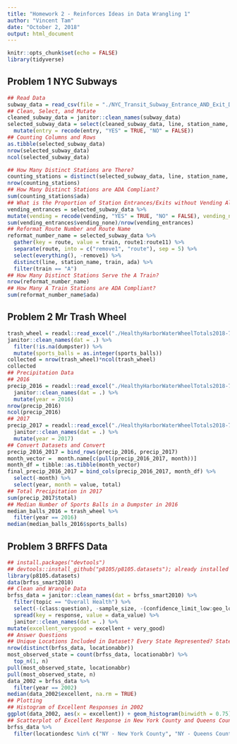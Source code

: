 ```yaml
---
title: "Homework 2 - Reinforces Ideas in Data Wrangling 1"
author: "Vincent Tam"
date: "October 2, 2018"
output: html_document
---
```

```r
knitr::opts_chunk$set(echo = FALSE)
library(tidyverse)
```
## Problem 1 NYC Subways
```r
## Read Data
subway_data = read_csv(file = "./NYC_Transit_Subway_Entrance_AND_Exit_Data.csv")
## Clean, Select, and Mutate
cleaned_subway_data = janitor::clean_names(subway_data)
selected_subway_data = select(cleaned_subway_data, line, station_name, station_latitude, station_longitude, route1:route11, entry, vending, entrance_type, ada) %>% 
  mutate(entry = recode(entry, "YES" = TRUE, "NO" = FALSE)) 
## Counting Columns and Rows
as.tibble(selected_subway_data)
nrow(selected_subway_data)
ncol(selected_subway_data)
```
```r
## How Many Distinct Stations are There?
counting_stations = distinct(selected_subway_data, line, station_name, ada)
nrow(counting_stations)
## How Many Distinct Stations are ADA Compliant?
sum(counting_stations$ada)
## What is the Proportion of Station Entrances/Exits without Vending Allow Entrance?
vending_entrances = selected_subway_data %>%
mutate(vending = recode(vending, "YES" = TRUE, "NO" = FALSE), vending_none = !(vending == entry))
sum(vending_entrances$vending_none)/nrow(vending_entrances) 
## Reformat Route Number and Route Name
reformat_number_name = selected_subway_data %>% 
  gather(key = route, value = train, route1:route11) %>%
  separate(route, into = c("remove1", "route"), sep = 5) %>%
  select(everything(), -remove1) %>% 
  distinct(line, station_name, train, ada) %>% 
  filter(train == "A")
## How Many Distinct Stations Serve the A Train?
nrow(reformat_number_name)
## How Many A Train Stations are ADA Compliant?
sum(reformat_number_name$ada)
```
## Problem 2 Mr Trash Wheel
```r
trash_wheel = readxl::read_excel("./HealthyHarborWaterWheelTotals2018-7-28.xlsx", sheet = "Mr. Trash Wheel", range = "A2:N258") %>%
janitor::clean_names(dat = .) %>%
  filter(!is.na(dumpster)) %>%
  mutate(sports_balls = as.integer(sports_balls))
collected = nrow(trash_wheel)*ncol(trash_wheel)
collected
## Precipitation Data
## 2016
precip_2016 = readxl::read_excel("./HealthyHarborWaterWheelTotals2018-7-28.xlsx", sheet = "2016 Precipitation", range = "A2:B14") %>%
  janitor::clean_names(dat = .) %>%
  mutate(year = 2016) 
nrow(precip_2016)
ncol(precip_2016)
## 2017
precip_2017 = readxl::read_excel("./HealthyHarborWaterWheelTotals2018-7-28.xlsx", sheet = "2017 Precipitation", range = "A2:B14") %>%  
  janitor::clean_names(dat = .) %>%
  mutate(year = 2017)
## Convert Datasets and Convert
precip_2016_2017 = bind_rows(precip_2016, precip_2017)
month_vector =  month.name[c(pull(precip_2016_2017, month))]
month_df = tibble::as.tibble(month_vector) 
final_precip_2016_2017 = bind_cols(precip_2016_2017, month_df) %>%
  select(-month) %>%
  select(year, month = value, total)
## Total Precipitation in 2017
sum(precip_2017$total)
## Median Number of Sports Balls in a Dumpster in 2016
median_balls_2016 = trash_wheel %>% 
  filter(year == 2016) 
median(median_balls_2016$sports_balls)
```
## Problem 3 BRFFS Data
```r
## install.packages("devtools")
## devtools::install_github("p8105/p8105.datasets"); already installed but do not want to install every time
library(p8105.datasets)
data(brfss_smart2010)
## Clean and Wrangle Data
brfss_data = janitor::clean_names(dat = brfss_smart2010) %>%
  filter(topic == "Overall Health") %>%
  select(-(class:question), -sample_size, -(confidence_limit_low:geo_location)) %>%
  spread(key = response, value = data_value) %>%
  janitor::clean_names(dat = .) %>%   
mutate(excellent_verygood = excellent + very_good)
## Answer Questions
## Unique Locations Included in Dataset? Every State Represented? State Observed the Most?
nrow(distinct(brfss_data, locationabbr))
most_observed_state = count(brfss_data, locationabbr) %>%
  top_n(1, n) 
pull(most_observed_state, locationabbr)   
pull(most_observed_state, n)
data_2002 = brfss_data %>% 
  filter(year == 2002)
median(data_2002$excellent, na.rm = TRUE) 
## Plotting
## Histogram of Excellent Responses in 2002
ggplot(data_2002, aes(x = excellent)) + geom_histogram(binwidth = 0.75)
## Scatterplot of Excellent Response in New York County and Queens County in Each Year from 2002 to 2010.
brfss_data %>%
  filter(locationdesc %in% c("NY - New York County", "NY - Queens County"), year %in% c("2002":"2012")) %>% ggplot(aes(x = year, y = excellent, color = locationdesc)) + geom_point() + scale_x_continuous(breaks = c(2002, 2003, 2004, 2005, 2006, 2007, 2008, 2009, 2010))
```